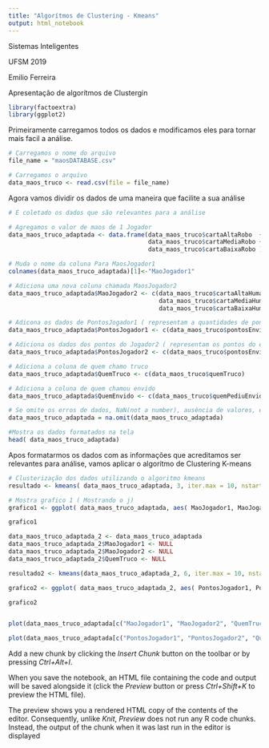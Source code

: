 ---
title: "Algorítmos de Clustering - Kmeans"
output: html_notebook
---
Sistemas Inteligentes

UFSM 2019

Emilio Ferreira

Apresentação de algorítmos de Clustergin

```{r}
library(factoextra)
library(ggplot2)
```

  
Primeiramente carregamos todos os dados e modificamos eles para tornar mais facil a análise.
```{r}
# Carregamos o nome do arquivo
file_name = "maosDATABASE.csv"

# Carregamos o arquivo
data_maos_truco <- read.csv(file = file_name)
```

Agora vamos dividir os dados de uma maneira que facilite a sua análise
```{r}
# É coletado os dados que são relevantes para a análise

# Agregamos o valor de maos de 1 Jogador
data_maos_truco_adaptada <- data.frame(data_maos_truco$cartaAltaRobo  +
                                       data_maos_truco$cartaMediaRobo + 
                                       data_maos_truco$cartaBaixaRobo )

# Muda o nome da coluna Para MaosJogador1
colnames(data_maos_truco_adaptada)[1]<-"MaoJogador1"

# Adiciona uma nova coluna chamada MaosJogador2
data_maos_truco_adaptada$MaoJogador2 <- c(data_maos_truco$cartaAltaHumano  +
                                          data_maos_truco$cartaMediaHumano + 
                                          data_maos_truco$cartaBaixaHumano )

# Adicona os dados de PontosJogador1 ( representam a quantidades de pontos do envido)
data_maos_truco_adaptada$PontosJogador1 <- c(data_maos_truco$pontosEnvidoRobo)

# Adiciona os dados dos pontos do Jogador2 ( representam os pontos do envido)
data_maos_truco_adaptada$PontosJogador2 <- c(data_maos_truco$pontosEnvidoHumano)

# Adiciona a coluna de quem chamo truco
data_maos_truco_adaptada$QuemTruco <- c(data_maos_truco$quemTruco)

# Adiciona a coluna de quem chamou envido
data_maos_truco_adaptada$QuemEnvido <- c(data_maos_truco$quemPediuEnvido)

# Se omite os erros de dados, NaN(not a number), ausência de valores, etc
data_maos_truco_adaptada = na.omit(data_maos_truco_adaptada)

#Mostra os dados formatados na tela
head( data_maos_truco_adaptada)
```


 Apos formatarmos os dados com as informações que acreditamos ser relevantes para análise, vamos aplicar o algorítmo de Clustering K-means
```{r}
# Clusterização dos dados utilizando o algoritmo kmeans
resultado <- kmeans( data_maos_truco_adaptada, 3, iter.max = 10, nstart = 1)

# Mostra grafico 1 ( Mostrando o j)
grafico1 <- ggplot( data_maos_truco_adaptada, aes( MaoJogador1, MaoJogador2, color = resultado$cluster)) + geom_point(alpha=.9)  + ggtitle(" Grafico 1")

grafico1

data_maos_truco_adaptada_2 <- data_maos_truco_adaptada
data_maos_truco_adaptada_2$MaoJogador1 <- NULL
data_maos_truco_adaptada_2$MaoJogador2 <- NULL
data_maos_truco_adaptada_2$QuemTruco <- NULL

resultado2 <- kmeans(data_maos_truco_adaptada_2, 6, iter.max = 10, nstart = 1)

grafico2 <- ggplot( data_maos_truco_adaptada_2, aes( PontosJogador1, PontosJogador2, color = resultado2$cluster)) + geom_point() + ggtitle(" Grafico 2")

grafico2


plot(data_maos_truco_adaptada[c("MaoJogador1", "MaoJogador2", "QuemTruco")], col = resultado$cluster)

plot(data_maos_truco_adaptada[c("PontosJogador1", "PontosJogador2", "QuemEnvido")], col = resultado2$cluster)


```

Add a new chunk by clicking the *Insert Chunk* button on the toolbar or by pressing *Ctrl+Alt+I*.

When you save the notebook, an HTML file containing the code and output will be saved alongside it (click the *Preview* button or press *Ctrl+Shift+K* to preview the HTML file).

The preview shows you a rendered HTML copy of the contents of the editor. Consequently, unlike *Knit*, *Preview* does not run any R code chunks. Instead, the output of the chunk when it was last run in the editor is displayed